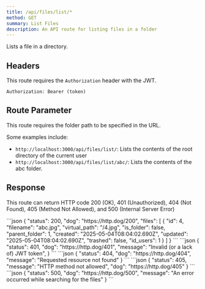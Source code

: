 ```yaml
---
title: /api/files/list/*
method: GET
summary: List Files
description: An API route for listing files in a folder
---
```



Lists a file in a directory.

## Headers

This route requires the `Authorization` header with the JWT.

```
Authorization: Bearer (token)
```

## Route Parameter

This route requires the folder path to be specified in the URL.

Some examples include:

-   `http://localhost:3000/api/files/list/`: Lists the contents of the root
    directory of the current user
-   `http://localhost:3000/api/files/list/abc/`: Lists the contents of the
    abc folder.

## Response

This route can return HTTP code 200 (OK), 401 (Unauthorized), 404 (Not Found),
405 (Method Not Allowed), and 500 (Internal Server Error)

<Tabs>
	<Tab name="200">
```json
{
    "status": 200,
    "dog": "https://http.dog/200",
    "files": [
        {
            "id": 4,
            "filename": "abc.jpg",
            "virtual_path": "/4.jpg",
            "is_folder": false,
            "parent_folder": 1,
            "created": "2025-05-04T08:04:02.690Z",
            "updated": "2025-05-04T08:04:02.690Z",
            "trashed": false,
            "id_users": 1
        }
    ]
}
```
    </Tab>
    <Tab name="401">
```json
{
    "status": 401,
    "dog": "https://http.dog/401",
    "message": "Invalid (or a lack of) JWT token",
}
```
    </Tab>
    <Tab name="404">
```json
{
    "status": 404,
    "dog": "https://http.dog/404",
	"message": "Requested resource not found"
}
```
    </Tab>
    <Tab name="405">
```json
{
    "status": 405,
    "message": "HTTP method not allowed",
    "dog": "https://http.dog/405"
}
```
    </Tab>
    <Tab name="500">
```json
{
    "status": 500,
    "dog": "https://http.dog/500",
    "message": "An error occurred while searching for the files"
}
```
    </Tab>
</Tabs>
